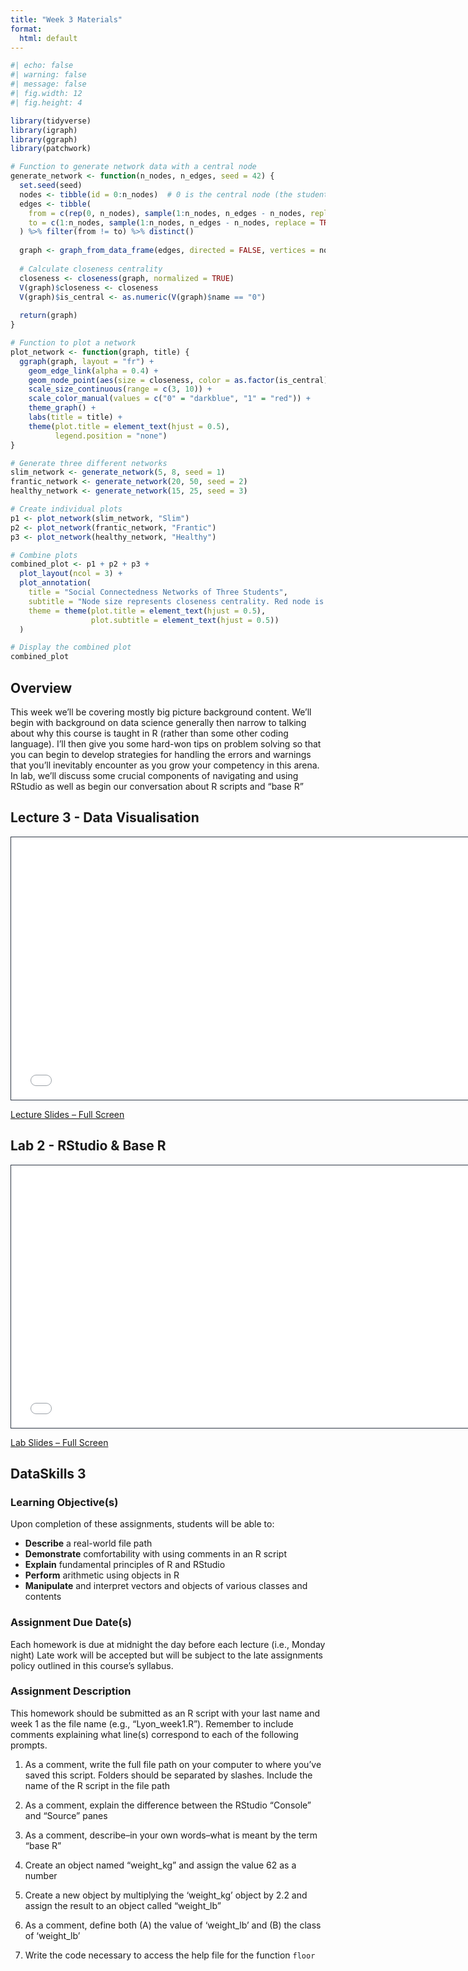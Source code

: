 ```yaml
---
title: "Week 3 Materials"
format:
  html: default
---
```


```r
#| echo: false
#| warning: false
#| message: false
#| fig.width: 12
#| fig.height: 4

library(tidyverse)
library(igraph)
library(ggraph)
library(patchwork)

# Function to generate network data with a central node
generate_network <- function(n_nodes, n_edges, seed = 42) {
  set.seed(seed)
  nodes <- tibble(id = 0:n_nodes)  # 0 is the central node (the student)
  edges <- tibble(
    from = c(rep(0, n_nodes), sample(1:n_nodes, n_edges - n_nodes, replace = TRUE)),
    to = c(1:n_nodes, sample(1:n_nodes, n_edges - n_nodes, replace = TRUE))
  ) %>% filter(from != to) %>% distinct()
  
  graph <- graph_from_data_frame(edges, directed = FALSE, vertices = nodes)
  
  # Calculate closeness centrality
  closeness <- closeness(graph, normalized = TRUE)
  V(graph)$closeness <- closeness
  V(graph)$is_central <- as.numeric(V(graph)$name == "0")
  
  return(graph)
}

# Function to plot a network
plot_network <- function(graph, title) {
  ggraph(graph, layout = "fr") +
    geom_edge_link(alpha = 0.4) +
    geom_node_point(aes(size = closeness, color = as.factor(is_central)), alpha = 0.7) +
    scale_size_continuous(range = c(3, 10)) +
    scale_color_manual(values = c("0" = "darkblue", "1" = "red")) +
    theme_graph() +
    labs(title = title) +
    theme(plot.title = element_text(hjust = 0.5),
          legend.position = "none")
}

# Generate three different networks
slim_network <- generate_network(5, 8, seed = 1)
frantic_network <- generate_network(20, 50, seed = 2)
healthy_network <- generate_network(15, 25, seed = 3)

# Create individual plots
p1 <- plot_network(slim_network, "Slim")
p2 <- plot_network(frantic_network, "Frantic")
p3 <- plot_network(healthy_network, "Healthy")

# Combine plots
combined_plot <- p1 + p2 + p3 +
  plot_layout(ncol = 3) +
  plot_annotation(
    title = "Social Connectedness Networks of Three Students",
    subtitle = "Node size represents closeness centrality. Red node is the student.",
    theme = theme(plot.title = element_text(hjust = 0.5),
                  plot.subtitle = element_text(hjust = 0.5))
  )

# Display the combined plot
combined_plot
```

## Overview

This week we'll be covering mostly big picture background content. We'll begin with background on data science generally then narrow to talking about why this course is taught in R (rather than some other coding language). I'll then give you some hard-won tips on problem solving so that you can begin to develop strategies for handling the errors and warnings that you'll inevitably encounter as you grow your competency in this arena. In lab, we'll discuss some crucial components of navigating and using RStudio as well as begin our conversation about R scripts and "base R"

## Lecture 3 - Data Visualisation

```{=html}
<iframe class="slide-deck" src="slides_1a.html" height="420" width="750" style="border: 1px solid #2e3846;"></iframe>
```

[Lecture Slides -- Full Screen](slides_3a.qmd)

## Lab 2 - RStudio & Base R

```{=html}
<iframe class="slide-deck" src="slides_3a.html" height="420" width="750" style="border: 1px solid #2e3846;"></iframe>
```

[Lab Slides -- Full Screen](slides_3a.qmd)

## DataSkills 3

### Learning Objective(s)

Upon completion of these assignments, students will be able to:

- **Describe** a real-world file path
- **Demonstrate** comfortability with using comments in an R script 
- **Explain** fundamental principles of R and RStudio
- **Perform** arithmetic using objects in R
- **Manipulate** and interpret vectors and objects of various classes and contents

### Assignment Due Date(s)

Each homework is due at midnight the day before each lecture (i.e., Monday night) Late work will be accepted but will be subject to the late assignments policy outlined in this course's syllabus.

### Assignment Description

This homework should be submitted as an R script with your last name and week 1 as the file name (e.g., "Lyon_week1.R"). Remember to include comments explaining what line(s) correspond to each of the following prompts.

1. As a comment, write the full file path on your computer to where you've saved this script. Folders should be separated by slashes. Include the name of the R script in the file path

2. As a comment, explain the difference between the RStudio "Console" and "Source" panes

3. As a comment, describe–in your own words–what is meant by the term "base R"

4. Create an object named "weight_kg" and assign the value 62 as a number

5. Create a new object by multiplying the 'weight_kg' object by 2.2 and assign the result to an object called "weight_lb"

6. As a comment, define both (A) the value of 'weight_lb' and (B) the class of 'weight_lb'

7. Write the code necessary to access the help file for the function `floor`